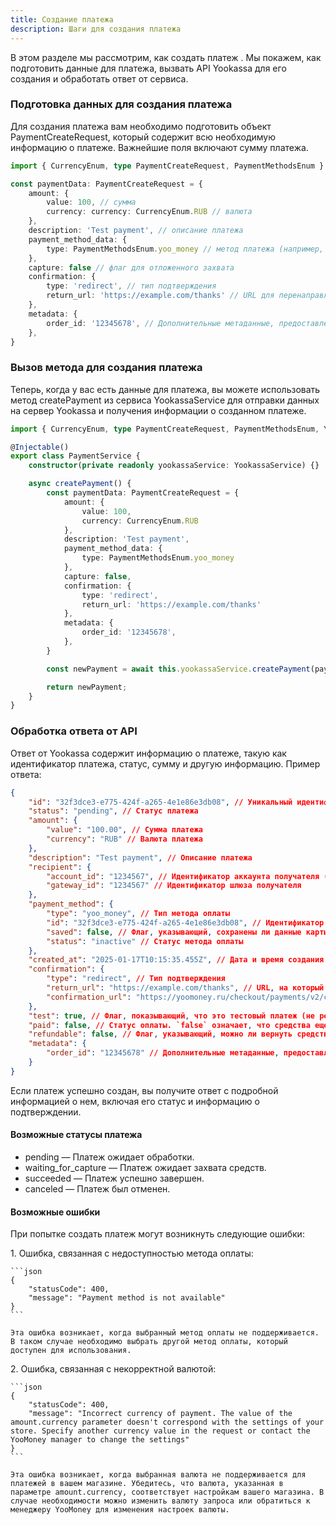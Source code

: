 ```yaml
---
title: Создание платежа
description: Шаги для создания платежа
---
```


В этом разделе мы рассмотрим, как создать платеж . Мы покажем, как подготовить данные для платежа, вызвать API Yookassa для его создания и обработать ответ от сервиса.

<Steps>

### Подготовка данных для создания платежа

Для создания платежа вам необходимо подготовить объект PaymentCreateRequest, который содержит всю необходимую информацию о платеже. Важнейшие поля включают сумму платежа.

```typescript
import { CurrencyEnum, type PaymentCreateRequest, PaymentMethodsEnum } from 'nestjs-yookassa'

const paymentData: PaymentCreateRequest = {
	amount: {
		value: 100, // сумма
		currency: currency: CurrencyEnum.RUB // валюта
	},
	description: 'Test payment', // описание платежа
	payment_method_data: {
		type: PaymentMethodsEnum.yoo_money // метод платежа (например, YooMoney)
	},
	capture: false // флаг для отложенного захвата
	confirmation: {
		type: 'redirect', // тип подтверждения
		return_url: 'https://example.com/thanks' // URL для перенаправления после подтверждения
	},
	metadata: {
		order_id: '12345678', // Дополнительные метаданные, предоставленные при создании платежа
	},
}
```

### Вызов метода для создания платежа

Теперь, когда у вас есть данные для платежа, вы можете использовать метод createPayment из сервиса YookassaService для отправки данных на сервер Yookassa и получения информации о созданном платеже.

```typescript
import { CurrencyEnum, type PaymentCreateRequest, PaymentMethodsEnum, YookassaService } from 'nestjs-yookassa';

@Injectable()
export class PaymentService {
  	constructor(private readonly yookassaService: YookassaService) {}

 	async createPayment() {
		const paymentData: PaymentCreateRequest = {
			amount: {
				value: 100,
				currency: CurrencyEnum.RUB
			},
			description: 'Test payment',
			payment_method_data: {
				type: PaymentMethodsEnum.yoo_money
			},
			capture: false,
			confirmation: {
				type: 'redirect',
				return_url: 'https://example.com/thanks'
			},
			metadata: {
				order_id: '12345678',
			},
		}

		const newPayment = await this.yookassaService.createPayment(paymentData);

		return newPayment;
  	}
}
```

### Обработка ответа от API

Ответ от Yookassa содержит информацию о платеже, такую как идентификатор платежа, статус, сумму и другую информацию. Пример ответа:

```json
{
	"id": "32f3dce3-e775-424f-a265-4e1e86e3db08", // Уникальный идентификатор платежа
	"status": "pending", // Статус платежа
	"amount": {
		"value": "100.00", // Сумма платежа
		"currency": "RUB" // Валюта платежа
	},
	"description": "Test payment", // Описание платежа
	"recipient": {
		"account_id": "1234567", // Идентификатор аккаунта получателя (магазина)
		"gateway_id": "1234567" // Идентификатор шлюза получателя
	},
	"payment_method": {
		"type": "yoo_money", // Тип метода оплаты
		"id": "32f3dce3-e775-424f-a265-4e1e86e3db08", // Идентификатор метода платежа
		"saved": false, // Флаг, указывающий, сохранены ли данные карты (если применимо)
		"status": "inactive" // Статус метода оплаты
	},
	"created_at": "2025-01-17T10:15:35.455Z", // Дата и время создания платежа
	"confirmation": {
		"type": "redirect", // Тип подтверждения
		"return_url": "https://example.com/thanks", // URL, на который пользователь будет перенаправлен после подтверждения
		"confirmation_url": "https://yoomoney.ru/checkout/payments/v2/contract?orderId=32f3dce3-e775-424f-a265-4e1e86e3db08" // URL для начала процесса подтверждения (например, перенаправление на сайт YooMoney для завершения платежа).
	},
	"test": true, // Флаг, показывающий, что это тестовый платеж (не реальный).
	"paid": false, // Статус оплаты. `false` означает, что средства еще не были списаны.
	"refundable": false, // Флаг, указывающий, можно ли вернуть средства по данному платежу.
	"metadata": {
		"order_id": "12345678" // Дополнительные метаданные, предоставленные при создании платежа (например, ID заказа).
	}
}
```

Если платеж успешно создан, вы получите ответ с подробной информацией о нем, включая его статус и информацию о подтверждении.

#### Возможные статусы платежа

<ul className='my-6 ml-6 list-disc [&>li]:mt-2'>
	<li>pending — Платеж ожидает обработки.</li>
	<li>waiting_for_capture — Платеж ожидает захвата средств.</li>
	<li>succeeded — Платеж успешно завершен.</li>
	<li>canceled — Платеж был отменен.</li>
</ul>

#### Возможные ошибки

При попытке создать платеж могут возникнуть следующие ошибки:

<div className='ml-6'>
	<p className='font-medium mt-6'>1. Ошибка, связанная с недоступностью метода оплаты:</p>

    ```json
    {
    	"statusCode": 400,
    	"message": "Payment method is not available"
    }
    ```

    Эта ошибка возникает, когда выбранный метод оплаты не поддерживается. В таком случае необходимо выбрать другой метод оплаты, который доступен для использования.

</div>

<div className='ml-6'>
	<p className='font-medium mt-6'>2. Ошибка, связанная с некорректной валютой:</p>

    ```json
    {
    	"statusCode": 400,
    	"message": "Incorrect currency of payment. The value of the amount.currency parameter doesn't correspond with the settings of your store. Specify another currency value in the request or contact the YooMoney manager to change the settings"
    }
    ```

    Эта ошибка возникает, когда выбранная валюта не поддерживается для платежей в вашем магазине. Убедитесь, что валюта, указанная в параметре amount.currency, соответствует настройкам вашего магазина. В случае необходимости можно изменить валюту запроса или обратиться к менеджеру YooMoney для изменения настроек валюты.

</div>

</Steps>
